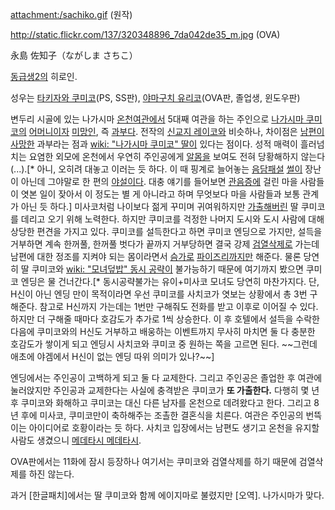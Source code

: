 attachment:/sachiko.gif
(원작)

http://static.flickr.com/137/320348896_7da042de35_m.jpg
(OVA)

永島 佐知子（ながしま さちこ）

[[동급생2]]의 히로인.

성우는 [[타키자와 쿠미코]](PS, SS판), [[야마구치 유리코]](OVA판, 졸업생, 윈도우판)

변두리 시골에 있는 나가시마 [[온천]][[여관]]에서 5대째 여관을 하는 주인으로 [[나가시마 쿠미코]]의 [[어머니]]이자 [[미망인]], 즉 [[과부]]다. 전작의 [[신교지 레이코]]와 비슷하나, 차이점은 [[남편]]이 [[사망]]한 과부라는 점과 [[wiki: "나가시마 쿠미코" 딸]]이 있다는 점이다. 성적 매력이 흘러넘치는 요염한 외모에 온천에서 우연히 주인공에게 [[알몸]]을 보여도 전혀 당황해하지 않는다(...).[* 아니, 오히려 대놓고 이러는 듯 하다. 이 때 핑계로 늘어놓는 [[음담패설]] [[썰]]이 장난이 아닌데 그야말로 한 편의 [[야설]]이다. 대충 얘기를 들어보면 [[관음증]]에 걸린 마을 사람들이 엿본 일이 잦아서 이 정도는 별 게 아니라고 하며 무엇보다 마을 사람들과 보통 관계가 아닌 듯 하다.]  미사코처럼 나이보다 젊게 꾸미며 귀여워하지만 [[가출]]해버린 딸 쿠미코를 데리고 오기 위해 노력한다. 하지만 쿠미코를 걱정한 나머지 도시와 도시 사람에 대해 상당한 편견을 가지고 있다. 쿠미코를 설득한다고 하면 쿠미코 엔딩으로 가지만, 설득을 거부하면 계속 한꺼풀, 한꺼풀 벗다가 끝까지 거부당하면 결국 강제 [[검열삭제]]로 가는데 남편에 대한 정조를 지켜야 되는 몸이라면서 [[슴가]]로 [[파이즈리]]까지만 해준다. 물론 당연히 딸 쿠미코와 [[wiki: "모녀덮밥" 동시 공략]]이 불가능하기 때문에 여기까지 봤으면 쿠미코 엔딩은 물 건너간다.[* 동시공략불가는 유이+미사코 모녀도 당연히 마찬가지다. 단, H신이 아닌 엔딩 만이 목적이라면 우선 쿠미코를 사치코가 엿보는 상황에서 총 3번 구해준다. 참고로 H신까지 가는데는 1번만 구해줘도 전화를 받고 이후로 이어질 수 있다. 하지만 더 구해줄 때마다 호감도가 추가로 1씩 상승한다. 이 후 호텔에서 설득을 수락한 다음에 쿠미코와의 H신도 거부하고 배웅하는 이벤트까지 무사히 마치면 둘 다 충분한 호감도가 쌓이게 되고 엔딩시 사치코와 쿠미코 중 원하는 쪽을 고르면 된다. ~~그런데 애초에 야겜에서 H신이 없는 엔딩 따위 의미가 있나?~~] 

엔딩에서는 주인공이 고백하게 되고 둘 다 교제한다. 그리고 주인공은 졸업한 후 여관에 눌러앉지만 주인공과 교제한다는 사실에 충격받은 쿠미코가 '''또 가출한다.''' 다행히 몇 년 후 쿠미코와 화해하고 쿠미코는 대신 다른 남자를 온천으로 데려왔다고 한다. 그리고 8년 후에 미사코, 쿠미코만이 축하해주는 조촐한 결혼식을 치른다. 여관은 주인공의 번뜩이는 아이디어로 호황이라는 듯 하다. 사치코 입장에서는 남편도 생기고 온천을 유지할 사람도 생겼으니 [[메데타시 메데타시]]. 

OVA판에서는 11화에 잠시 등장하나 여기서는 쿠미코와 검열삭제를 하기 때문에 검열삭제를 하진 않는다.

과거 [한글패치]에서는 딸 쿠미코와 함께 에이지마로 불렸지만 [오역]. 나가시마가 맞다. 
